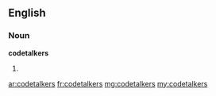 ==English==

===Noun===
'''codetalkers'''

# {{plural of|codetalker}}

[[ar:codetalkers]]
[[fr:codetalkers]]
[[mg:codetalkers]]
[[my:codetalkers]]